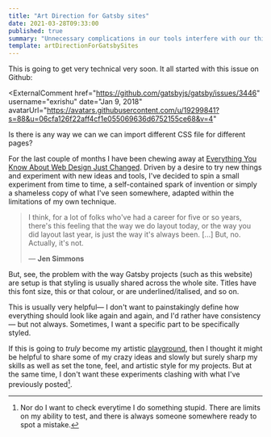 ```yaml
---
title: "Art Direction for Gatsby sites"
date: 2021-03-28T09:33:00
published: true
summary: "Unnecessary complications in our tools interfere with our thinking process."
template: artDirectionForGatsbySites
---
```



This is going to get very technical very soon. It all started with this issue on Github:

<ExternalComment
  href="https://github.com/gatsbyjs/gatsby/issues/3446"
  username="exrishu"
  date="Jan 9, 2018"
  avatarUrl="https://avatars.githubusercontent.com/u/19299841?s=88&u=06cfa126f22aff4cf1e055069636d6752155ce68&v=4"
>
  Is there is any way we can we can import different CSS file for different
  pages?
</ExternalComment>

For the last couple of months I have been chewing away at [Everything You Know About Web Design Just Changed](https://www.youtube.com/watch?v=jBwBACbRuGY).
Driven by a desire to try new things and experiment with new ideas and tools, I've decided to spin a small experiment from
time to time, a self-contained spark of invention or simply a shameless copy of what I've seen somewhere, adapted within the
limitations of my own technique.

> I think, for a lot of folks who've had a career for five or so years, there's this feeling that the way we do layout
> today, or the way you did layout last year, is just the way it's always been. [...] But, no. Actually, it's not.
>
> — **Jen Simmons**

But, see, the problem with the way Gatsby projects (such as this website) are setup is that styling is usually shared across the whole site. Titles
have this font size, this or that colour, or are underlined/italised, and so on.

This is usually very helpful— I don't want to painstakingly define how everything should look like again and again, and I'd rather
have consistency— but not always. Sometimes, I want a specific part to be specifically styled.

If this is going to _truly_ become my artistic [playground](https://colly.com/articles/this-used-to-be-our-playground), then I thought it might be helpful to share some of my crazy ideas
and slowly but surely sharp my skills as well as set the tone, feel, and artistic style for my projects. But at the same time, I don't want
these experiments clashing with what I've previously posted[^1].

[^1]: Nor do I want to check everytime I do something stupid. There are limits on my ability to test, and there is always someone somewhere ready to spot a mistake.

